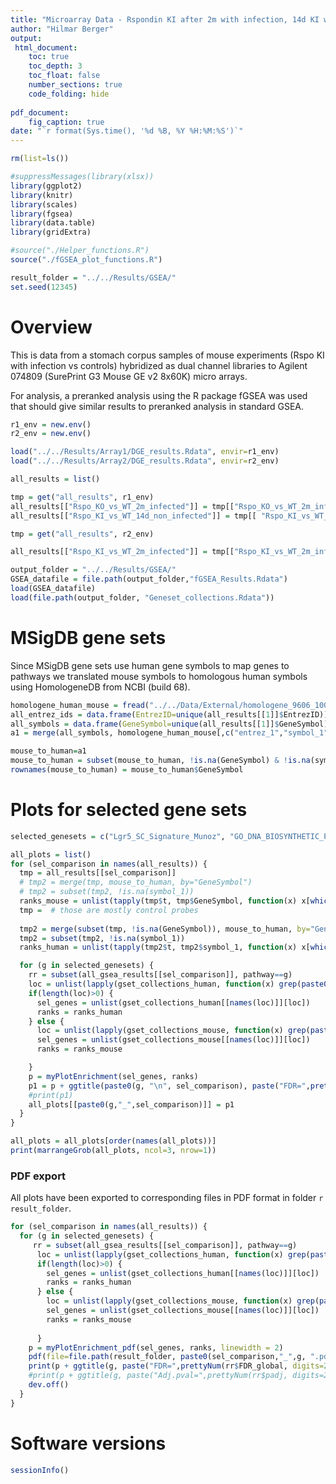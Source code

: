 ```yaml
---
title: "Microarray Data - Rspondin KI after 2m with infection, 14d KI without infection and Rspo KO after 2m infection in stomach corpus - GSEA analysis on DGE results - Plots"
author: "Hilmar Berger"
output: 
 html_document:
    toc: true
    toc_depth: 3
    toc_float: false
    number_sections: true
    code_folding: hide
    
pdf_document:
    fig_caption: true
date: "`r format(Sys.time(), '%d %B, %Y %H:%M:%S')`"
---
```


```r
rm(list=ls())

#suppressMessages(library(xlsx))
library(ggplot2)
library(knitr)
library(scales)
library(fgsea)
library(data.table)
library(gridExtra)

#source("./Helper_functions.R")
source("./fGSEA_plot_functions.R")

result_folder = "../../Results/GSEA/"
set.seed(12345)
```


# Overview

This is data from a stomach corpus samples of mouse experiments (Rspo KI with infection vs controls) hybridized as dual channel libraries to Agilent 074809 (SurePrint G3 Mouse GE v2 8x60K) micro arrays. 

For analysis, a preranked analysis using the R package fGSEA was used that should give similar results to preranked analysis in standard GSEA. 


```r
r1_env = new.env()
r2_env = new.env()

load("../../Results/Array1/DGE_results.Rdata", envir=r1_env)
load("../../Results/Array2/DGE_results.Rdata", envir=r2_env)

all_results = list()

tmp = get("all_results", r1_env)
all_results[["Rspo_KO_vs_WT_2m_infected"]] = tmp[["Rspo_KO_vs_WT_2m_infected"]]
all_results[["Rspo_KI_vs_WT_14d_non_infected"]] = tmp[[ "Rspo_KI_vs_WT_14d_non_infected"]]

tmp = get("all_results", r2_env)

all_results[["Rspo_KI_vs_WT_2m_infected"]] = tmp[["Rspo_KI_vs_WT_2m_infected"]]

```

```r
output_folder = "../../Results/GSEA/"
GSEA_datafile = file.path(output_folder,"fGSEA_Results.Rdata")
load(GSEA_datafile)
load(file.path(output_folder, "Geneset_collections.Rdata"))
```


# MSigDB gene sets

Since MSigDB gene sets use human gene symbols to map genes to pathways we translated mouse symbols to homologous human symbols using HomologeneDB from NCBI (build 68). 


```r
homologene_human_mouse = fread("../../Data/External/homologene_9606_10090.txt")
all_entrez_ids = data.frame(EntrezID=unique(all_results[[1]]$EntrezID))
all_symbols = data.frame(GeneSymbol=unique(all_results[[1]]$GeneSymbol))
a1 = merge(all_symbols, homologene_human_mouse[,c("entrez_1","symbol_1","symbol_2"), with=F], by.x="GeneSymbol", by.y="symbol_2", all.x=T, sort=F)

mouse_to_human=a1
mouse_to_human = subset(mouse_to_human, !is.na(GeneSymbol) & !is.na(symbol_1) & !symbol_1 == "")
rownames(mouse_to_human) = mouse_to_human$GeneSymbol
```


# Plots for selected gene sets

```r
selected_genesets = c("Lgr5_SC_Signature_Munoz", "GO_DNA_BIOSYNTHETIC_PROCESS", "VECCHI_GASTRIC_CANCER_EARLY_UP", "Yui_DSS_colitis_vs_control_down", "Yui_DSS_colitis_vs_control_up", "Nozaki_SPEM_up", "Nozaki_SPEM_down")
```

```r
all_plots = list()
for (sel_comparison in names(all_results)) {
  tmp = all_results[[sel_comparison]]
  # tmp2 = merge(tmp, mouse_to_human, by="GeneSymbol")
  # tmp2 = subset(tmp2, !is.na(symbol_1))
  ranks_mouse = unlist(tapply(tmp$t, tmp$GeneSymbol, function(x) x[which(abs(x)==max(abs(x)))] ))
  tmp =  # those are mostly control probes
  
  tmp2 = merge(subset(tmp, !is.na(GeneSymbol)), mouse_to_human, by="GeneSymbol")
  tmp2 = subset(tmp2, !is.na(symbol_1))
  ranks_human = unlist(tapply(tmp2$t, tmp2$symbol_1, function(x) x[which(abs(x)==max(abs(x)))] ))

  for (g in selected_genesets) {
    rr = subset(all_gsea_results[[sel_comparison]], pathway==g)
    loc = unlist(lapply(gset_collections_human, function(x) grep(paste0("^",g,"$"), names(x) )))
    if(length(loc)>0) {
      sel_genes = unlist(gset_collections_human[[names(loc)]][loc])
      ranks = ranks_human
    } else {
      loc = unlist(lapply(gset_collections_mouse, function(x) grep(paste0("^",g,"$"), names(x) )))
      sel_genes = unlist(gset_collections_mouse[[names(loc)]][loc])
      ranks = ranks_mouse

    }
    p = myPlotEnrichment(sel_genes, ranks)
    p1 = p + ggtitle(paste0(g, "\n", sel_comparison), paste("FDR=",prettyNum(rr$FDR_global, digits=2),", p=",prettyNum(rr$pval, digits=2), ", ES=",prettyNum(rr$ES, digits=2), ", NES=",prettyNum(rr$NES, digits=2) ) )  + theme(title = element_text(size=12))
    #print(p1)
    all_plots[[paste0(g,"_",sel_comparison)]] = p1
  }  
}

all_plots = all_plots[order(names(all_plots))]
print(marrangeGrob(all_plots, ncol=3, nrow=1))

```


### PDF export

All plots have been exported to corresponding files in PDF format in folder `r result_folder`.

```r
for (sel_comparison in names(all_results)) {
  for (g in selected_genesets) {
     rr = subset(all_gsea_results[[sel_comparison]], pathway==g)
      loc = unlist(lapply(gset_collections_human, function(x) grep(paste0("^",g,"$"), names(x) )))
      if(length(loc)>0) {
        sel_genes = unlist(gset_collections_human[[names(loc)]][loc])
        ranks = ranks_human
      } else {
        loc = unlist(lapply(gset_collections_mouse, function(x) grep(paste0("^",g,"$"), names(x) )))
        sel_genes = unlist(gset_collections_mouse[[names(loc)]][loc])
        ranks = ranks_mouse
  
      }
    p = myPlotEnrichment_pdf(sel_genes, ranks, linewidth = 2)
    pdf(file=file.path(result_folder, paste0(sel_comparison,"_",g, ".pdf")), width=8, height = 6)
    print(p + ggtitle(g, paste("FDR=",prettyNum(rr$FDR_global, digits=2),", p=",prettyNum(rr$pval, digits=2), ", ES=",prettyNum(rr$ES, digits=2), ", NES=",prettyNum(rr$NES, digits=2) ) ) )
    #print(p + ggtitle(g, paste("Adj.pval=",prettyNum(rr$padj, digits=2), "ES=",prettyNum(rr$ES, digits=2), ", NES=",prettyNum(rr$NES, digits=2) ) ) )
    dev.off()
  }
}  
```



# Software versions

```r
sessionInfo()
```


